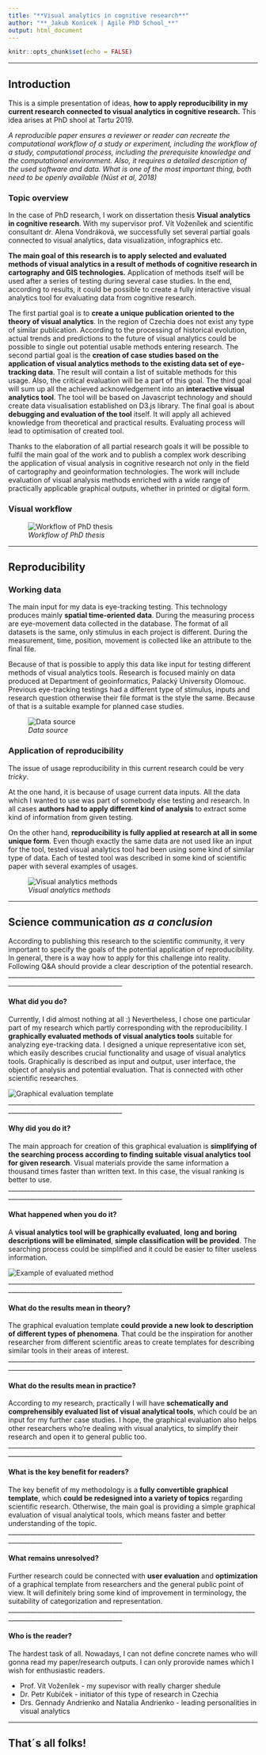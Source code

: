 ```yaml
---
title: "**Visual analytics in cognitive research**"
author: "**_Jakub Konicek | Agile PhD School_**"
output: html_document
---
```


```r
knitr::opts_chunk$set(echo = FALSE)
```
__________________________________________________________________________________________________________________

## **Introduction**

This is a simple presentation of ideas, **how to apply reproducibility in my current research connected to visual analytics in cognitive research.** This idea arises at PhD shool at Tartu 2019. 

_A reproducible paper ensures a reviewer or reader can recreate the computational workflow of a study or experiment, including the workflow of a study, computational process, including the prerequisite knowledge and the computational environment. Also, it requires a detailed description of the used software and data. What is one of the most important thing, both need to be openly available (Nüst et al, 2018)_

### **Topic overview**

In the case of PhD research, I work on dissertation thesis **Visual analytics in cognitive research**. With my supervisor prof. Vít Voženílek and scientific consultant dr. Alena Vondráková, we successfully set several partial goals connected to visual analytics, data visualization, infographics etc. 

**The main goal of this research is to apply selected and evaluated methods of visual analytics in a result of methods of cognitive research in cartography and GIS technologies.** Application of methods itself will be used after a series of testing during several case studies. In the end, according to results, it could be possible to create a fully interactive visual analytics tool for evaluating data from cognitive research.

The first partial goal is to **create a unique publication oriented to the theory of visual analytics**. In the region of Czechia does not exist any type of similar publication. According to the processing of historical evolution, actual trends and predictions to the future of visual analytics could be possible to single out potential usable methods entering research. 
The second partial goal is the **creation of case studies based on the application of visual analytics methods to the existing data set of eye-tracking data**. The result will contain a list of suitable methods for this usage. Also, the critical evaluation will be a part of this goal. 
The third goal will sum up all the achieved acknowledgement into an **interactive visual analytics tool**. The tool will be based on Javascript technology and should create data visualisation established on D3.js library.
The final goal is about **debugging and evaluation of the tool** itself. It will apply all achieved knowledge from theoretical and practical results. Evaluating process will lead to optimisation of created tool. 

Thanks to the elaboration of all partial research goals it will be possible to fulfil the main goal of the work and to publish a complex work describing the application of visual analysis in cognitive research not only in the field of cartography and geoinformation technologies. The work will include evaluation of visual analysis methods enriched with a wide range of practically applicable graphical outputs, whether in printed or digital form.


### **Visual workflow**


![_Workflow of PhD thesis_](workflow.JPG)

__________________________________________________________________________________________________________________

## **Reproducibility**

### **Working data**

The main input for my data is eye-tracking testing. This technology produces mainly **spatial time-oriented data**. During the measuring process are eye-movement data collected in the database. The format of all datasets is the same, only stimulus in each project is different. During the measurement, time, position, movement is collected like an attribute to the final file.

Because of that is possible to apply this data like input for testing different methods of visual analytics tools. Research is focused mainly on data produced at Department of geoinformatics, Palacký University Olomouc. Previous eye-tracking testings had a different type of stimulus, inputs and research question otherwise their file format is the style the same. Because of that is a suitable example for planned case studies. 

![_Data source_](etdata.JPG)

 
### **Application of reproducibility** 

The issue of usage reproducibility in this current research could be very _tricky_. 

At the one hand, it is because of usage  current data inputs. All the data which I wanted to use was part of somebody else testing and research. In all cases **authors had to apply different kind of analysis** to extract some kind of information from given testing. 

On the other hand, **reproducibility is fully applied at research at all in some unique form**. Even though exactly the same data are not used like an input for the tool, tested visual analytics tool had been using some kind of similar type of data. Each of tested tool was described in some kind of scientific paper with several examples of usages. 

![_Visual analytics methods_](vismethod.JPG)

__________________________________________________________________________________________________________________

## **Science communication** _as a conclusion_

According to publishing this research to the scientific community, it very important to specify the goals of the potential application of reproducibility. In general, there is a way how to apply for this challenge into reality. Following Q&A should provide a clear description of the potential research. 
__________________________________________________________________________________________________________________

#### **What did you do?**

Currently, I did almost nothing at all :) 
Nevertheless, I chose one particular part of my research which partly corresponding with the reproducibility. 
I **graphically evaluated methods of visual analytics tools** suitable for analyzing eye-tracking data. I designed a unique representative icon set, which easily describes crucial functionality and usage of visual analytics tools. Graphically is described as input and output, user interface, the object of analysis and potential evaluation. That is connected with other scientific researches. 

![_Graphical evaluation template_](graphical_evaluation.PNG)
__________________________________________________________________________________________________________________

#### **Why did you do it?**

The main approach for creation of this graphical evaluation is **simplifying of the searching process according to finding suitable visual analytics tool for given research**. Visual materials provide the same information a thousand times faster than written text. In this case, the visual ranking is better to use. 
__________________________________________________________________________________________________________________

#### **What happened when you do it?**

A **visual analytics tool will be graphically evaluated**, **long and boring descriptions will be eliminated**, **simple classification will be provided**. The searching process could be simplified and it could be easier to filter useless information. 

![_Example of evaluated method_](evaluated.JPG)
__________________________________________________________________________________________________________________

#### **What do the results mean in theory?**

The graphical evaluation template **could provide a new look to description of different types of phenomena**. That could be the inspiration for another researcher from different scientific areas to create templates for describing similar tools in their areas of interest. 
__________________________________________________________________________________________________________________

#### **What do the results mean in practice?**

According to my research, practically I will have **schematically and comprehensibly evaluated list of visual analytical tools**, which could be an input for my further case studies. I hope, the graphical evaluation also helps other researchers who're dealing with visual analytics, to simplify their research and open it to general public too.
__________________________________________________________________________________________________________________

#### **What is the key benefit for readers?**

The key benefit of my methodology is a **fully convertible graphical template**, which **could be redesigned into a variety of topics** regarding scientific research. Otherwise, the main goal is providing a simple graphical evaluation of visual analytical tools, which means faster and better understanding of the topic.
__________________________________________________________________________________________________________________

#### **What remains unresolved?**

Further research could be connected with **user evaluation** and **optimization** of a graphical template from researchers and the general public point of view. It will definitely bring some kind of improvement in terminology, the suitability of categorization and representation.
__________________________________________________________________________________________________________________

#### **Who is the reader?**

The hardest task of all. Nowadays, I can not define concrete names who will gonna read my paper/research outputs. I can only prorovide names which I wish for enthusiastic readers.

- Prof. Vít Voženílek - my supevisor with really charger shedule
- Dr. Petr Kubíček - initiator of this type of research in Czechia
- Drs. Gennady Andrienko and Natalia Andrienko  - leading personalities in visual analytics



__________________________________________________________________________________________________________________

## **That´s all folks!**
